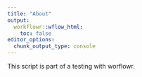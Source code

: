 ```yaml
---
title: "About"
output:
  workflowr::wflow_html:
    toc: false
editor_options:
  chunk_output_type: console
---
```


This script is part of a testing with worflowr.

